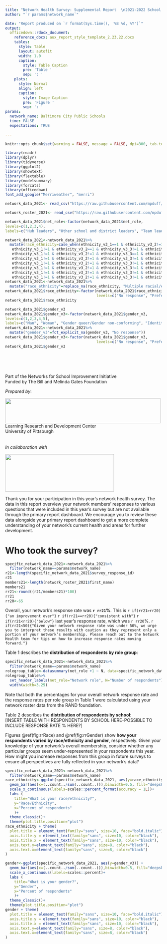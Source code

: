 ```yaml
---
title: "Network Health Survey: Supplemental Report  \n2021-2022 School Year"
author: "`r params$network_name`"

date: "Report produced on `r format(Sys.time(), '%B %d, %Y')`"
output: 
  officedown::rdocx_document:
    reference_docx: aux_report_style_template_2.23.22.docx
    tables:
      style: Table
      layout: autofit
      width: 1.0
      caption:
        style: Table Caption
        pre: 'Table '
        sep: ': '
    plots:
      style: Normal
      align: left
      caption:
        style: Image Caption
        pre: 'Figure '
        sep: ': '
params:
  network_name: Baltimore City Public Schools
  time: FALSE
  expectations: TRUE
  
---
```


```r
knitr::opts_chunk$set(warning = FALSE, message = FALSE, dpi=300, tab.topcaption = TRUE, fig.topcaption = TRUE) 
```

```r
library(readr)
library(dplyr)
library(tidyverse)
library(ggplot2)
library(showtext)
library(flextable)
library(modelsummary)
library(forcats)
library(officedown)
font_add_google("Merriweather", "merri")

network_data_2021<- read_csv("https://raw.githubusercontent.com/mpduff/aux_report_2022/main/aux_playset.csv")

network_roster_2021<- read_csv("https://raw.githubusercontent.com/mpduff/aux_report_2022/main/roster_Baltimore%20Secondary%20Literacy%20Improvement%20Community%20-%20BSLIC.csv")
```

```r
network_data_2021$net_role<-factor(network_data_2021$net_role,
levels=c(1,2,3,4),
labels=c("Hub leaders", "Other school and district leaders", "Team leads", "Team members"))
```

```r
network_data_2021<-network_data_2021%>%
  mutate(race_ethnicity=case_when(ethnicity_v3_1==1 & ethnicity_v3_2!=1 & ethnicity_v3_3!=1 & ethnicity_v3_4!=1 & ethnicity_v3_5!=1 & ethnicity_v3_6!=1 & ethnicity_v3_7!=1 ~ "Black/African American",
   ethnicity_v3_1!=1 & ethnicity_v3_2==1 & ethnicity_v3_3!=1 & ethnicity_v3_4!=1 & ethnicity_v3_5!=1 & ethnicity_v3_6!=1 & ethnicity_v3_7!=1 ~ "Hispanic/Latino/Latina/Latinx",
   ethnicity_v3_1!=1 & ethnicity_v3_2!=1 & ethnicity_v3_3==1 & ethnicity_v3_4!=1 & ethnicity_v3_5!=1 & ethnicity_v3_6!=1 & ethnicity_v3_7!=1 ~ "Asian/Hawaiian/Pacific Islander",
   ethnicity_v3_1!=1 & ethnicity_v3_2!=1 & ethnicity_v3_3!=1 & ethnicity_v3_4==1 & ethnicity_v3_5!=1 & ethnicity_v3_6!=1 & ethnicity_v3_7!=1 ~ "Native American/First Nation",
   ethnicity_v3_1!=1 & ethnicity_v3_2!=1 & ethnicity_v3_3!=1 & ethnicity_v3_4!=1 & ethnicity_v3_5==1 & ethnicity_v3_6!=1 & ethnicity_v3_7!=1 ~ "White",
   ethnicity_v3_1!=1 & ethnicity_v3_2!=1 & ethnicity_v3_3!=1 & ethnicity_v3_4!=1 & ethnicity_v3_5!=1 & ethnicity_v3_6==1 & ethnicity_v3_7!=1 ~ "Prefer not to say",
   ethnicity_v3_1!=1 & ethnicity_v3_2!=1 & ethnicity_v3_3!=1 & ethnicity_v3_4!=1 & ethnicity_v3_5!=1 & ethnicity_v3_6!=1 & ethnicity_v3_7==1 ~ "Additional racial/ethnic identity",
   ethnicity_v3_1!=1 & ethnicity_v3_2!=1 & ethnicity_v3_3!=1 & ethnicity_v3_4!=1 & ethnicity_v3_5!=1 & ethnicity_v3_6!=1 & ethnicity_v3_7!=1 ~ "No response"))
network_data_2021<-network_data_2021%>%
  mutate("race_ethnicity"=replace_na(race_ethnicity, "Multiple racial/ethnic identities"))
network_data_2021$race_ethnicity<-factor(network_data_2021$race_ethnicity,
                                         levels=c("No response", "Prefer not to say", "Additional racial/ethnic identity", "Multiple racial/ethnic identities", "White", "Native American/First Nation", "Asian/Hawaiian/Pacific Islander", "Hispanic/Latino/Latina/Latinx", "Black/African American"))
network_data_2021$race_ethnicity
```

```r
network_data_2021$gender_v3
network_data_2021$gender_v3<-factor(network_data_2021$gender_v3,
levels=c(1,2,3,4,5),
labels=c("Man", "Woman", "Gender queer/Gender non-conforming", "Identity not mentioned", "Prefer not to say"))
network_data_2021<-network_data_2021%>%
  mutate("gender_v3"=fct_explicit_na(gender_v3, "No response"))
network_data_2021$gender_v3<-factor(network_data_2021$gender_v3,
                                         levels=c("No response", "Prefer not to say", "Identity not mentioned", "Gender queer/Gender non-conforming", "Woman", "Man"))
network_data_2021$gender_v3
```
\
\
\

:::{custom-style="CenterText"}
Part of the Networks for School Improvement Initiative\
Funded by The Bill and Melinda Gates Foundation
\

*Prepared by*:

![](pni_graphic.png){#id .class width=500px height=80px}
\
Learning Research and Development Center\
University of Pittsburgh\
\
\
*In collaboration with*

![](carnegie_graphic.png){#id .class width=350px height=120px}
:::

\newpage
Thank you for your participation in this year’s network health survey. The data in this report overview your network members’ responses to various questions that were included in this year’s survey but are not available through the primary report dashboard. We encourage you to review these data alongside your primary report dashboard to get a more complete understanding of your network’s current health and areas for further development.

# Who took the survey?

```r
specific_network_data_2021<-network_data_2021%>%
  filter(network_name==params$network_name)
r21<-length(specific_network_data_2021$survey_response_id)
r21
members21<-length(network_roster_2021$first_name)
members21
rr21<-round((r21/members21)*100)
rr21
rr20<-65
```

Overall, your network’s response rate was **`r rr21`%**. This is `r if(rr21>rr20){"an improvement over"}` `r if(rr21==rr20){"consistent with"}` `r if(rr21<rr20){"below"}` last year’s response rate, which was `r rr20`%. `r if(rr21<50){"Given your network response rate was under 50%, we urge you to interpret these results with caution as they represent only a portion of your network’s membership. Please reach out to the Network Health team for tips on how to increase response rates moving forward."}`

Table 1 describes the **distribution of respondents by role group**:

```r
specific_network_data_2021<-network_data_2021%>%
  filter(network_name==params$network_name)
rolegroup_table<-datasummary(net_role +1 ~ N, data=specific_network_data_2021, output="flextable")
rolegroup_table%>%
  set_header_labels(net_role="Network role", N="Number of respondents")%>%
  width(width=3.25)
```
Note that both the percentages for your overall network response rate and the response rates per role group in Table 1 were calculated using your network roster data from the RAND foundation. 

Table 2 describes the **distribution of respondents by school**:\
[INSERT TABLE WITH RESPONDENTS BY SCHOOL HERE--POSSIBLE TO INCLUDE RESPONSE RATE % HERE?]

Figures \@ref(fig:rrRace) and \@ref(fig:rrGender) show **how your respondents varied by race/ethnicity and gender**, respectively. Given your knowledge of your network’s overall membership, consider whether any particular groups seem under-represented in your respondents this year. How might you increase responses from this group in future surveys to ensure all perspectives are fully reflected in your network’s data?

```r
specific_network_data_2021<-network_data_2021%>%
  filter(network_name==params$network_name)
race_ethnicity<-ggplot(specific_network_data_2021, aes(y=race_ethnicity)) +
  geom_bar(aes(x=(..count../sum(..count..))),binwidth=0.5, fill="deepskyblue1") +
  scale_x_continuous(labels=scales::percent_format(accuracy = 1L))+
  labs (
    title="What is your race/ethnicity?",
    y="Race/Ethnicity",
    x="Percent of respondents"
    )+
  theme_classic()+
  theme(plot.title.position="plot")
race_ethnicity + theme(
  plot.title = element_text(family="sans", size=10, face="bold.italic"),
  axis.title.y = element_text(family="sans", size=10, color="black"),
  axis.title.x = element_text(family="sans", size=10, color="black"),
  axis.text.y=element_text(family="sans", size=8, color="black"),
  axis.text.x=element_text(family="sans", size=8, color="black")
)
```  

```r
gender<-ggplot(specific_network_data_2021, aes(y=gender_v3)) +
  geom_bar(aes(x=(..count../sum(..count..))),binwidth=0.5, fill="deepskyblue1") +
  scale_x_continuous(labels=scales::percent)+
  labs (
    title="What is your gender?",
    y="Gender",
    x="Percent of respondents"
    )+
  theme_classic()+
  theme(plot.title.position="plot")
gender + theme(
  plot.title = element_text(family="sans", size=10, face="bold.italic"),
  axis.title.y = element_text(family="sans", size=10, color="black"),
  axis.title.x = element_text(family="sans", size=10, color="black"),
  axis.text.y=element_text(family="sans", size=8, color="black"),
  axis.text.x=element_text(family="sans", size=8, color="black")
)
``` 



